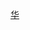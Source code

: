 {{userbox-2
| id1   = [[Image:Kokbayraq_flag.svg|x45px|alt=|link=]]
| id1-c = #559EE2
| info    = 这位用戶支持<br>[[东突厥斯坦独立运动|{{Color|#559EE2|'''东突厥斯坦独立'''}}]]
| info-c  = #FFF
| info-fc = #559EE2
| info-a  = center
| id2    = {{Lang|ug|شەرقىي تۈركىستان}}
| id2-c  = #559EE2
| id2-fc = #FFF
| id2-s  = 12
| usercategory = 支持东突厥斯坦独立的维基人
| nocat = {{{nocat|}}}
}}<noinclude>
{{Documentation}}
[[Category:支持区域独立或拆分的维基人用户框模板|华]]
</noinclude>